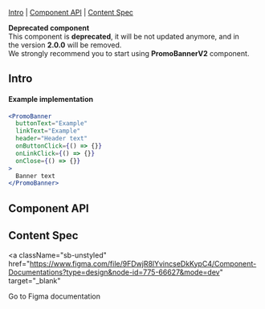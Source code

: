 

<Meta of={Stories} />

<Title>PromoBanner</Title>

[Intro](#Intro) | [Component API](#ComponentAPI) | [Content Spec](#ContentSpec)

<Unstyled>
  <Alert
    kind="warning"
    primaryButton={{
      label: 'Browse PromoBannerV2',
      handleClick: linkTo('Components/PromoBannerV2'),
    }}
  > 
    <b>Deprecated component</b>
    <br />
    <span>This component is <b>deprecated</b>, it will be not updated anymore, and in</span>
    <br />
    <span>the version <b>2.0.0</b> will be removed. <br /></span>
    <span>We strongly recommend you to start using <b>PromoBannerV2</b> component.</span>
  </Alert>
</Unstyled>

## Intro <a id="Intro" />

<Canvas of={Stories.PromoBanner} sourceState="none" />

#### Example implementation

```jsx
<PromoBanner
  buttonText="Example"
  linkText="Example"
  header="Header text"
  onButtonClick={() => {}}
  onLinkClick={() => {}}
  onClose={() => {}}
>
  Banner text
</PromoBanner>
```

## Component API <a id="ComponentAPI" />

<ArgTypes of={Stories.PromoBanner} sort="requiredFirst" />

## Content Spec <a id="ContentSpec" />

<a
  className="sb-unstyled"
  href="https://www.figma.com/file/9FDwjR8lYvincseDkKypC4/Component-Documentations?type=design&node-id=775-66627&mode=dev"
  target="_blank"
>
  Go to Figma documentation
</a>
